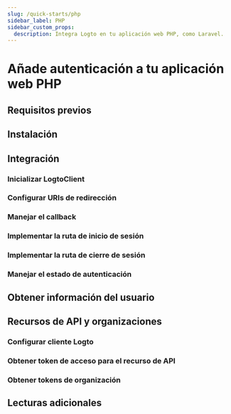 ```yaml
---
slug: /quick-starts/php
sidebar_label: PHP
sidebar_custom_props:
  description: Integra Logto en tu aplicación web PHP, como Laravel.
---
```




# Añade autenticación a tu aplicación web PHP

<PhpGuideTip />

## Requisitos previos

<Prerequisites />

## Instalación

<Installation />

## Integración

### Inicializar LogtoClient

<InitLogtoClient />

### Configurar URIs de redirección

<SignInFlowSummary />

<AssumingUrl />

<WebConfigureRedirectUris />

### Manejar el callback

<ImplementCallbackRoute />

### Implementar la ruta de inicio de sesión

<ImplementSignInRoute />

### Implementar la ruta de cierre de sesión

<ImplementSignOutRoute />

### Manejar el estado de autenticación

<HandleAuthenticationStatus />

<Checkpoint />

## Obtener información del usuario

<GetUserInformation />

## Recursos de API y organizaciones

<ApiResourcesDescription />

### Configurar cliente Logto

<ConfigApiResources />

### Obtener token de acceso para el recurso de API

<FetchAccessTokenForApiResources />

### Obtener tokens de organización

<FetchOrganizationTokenForUser />

## Lecturas adicionales

<FurtherReadings />
